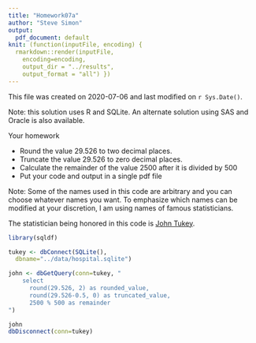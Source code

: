 ```yaml
---
title: "Homework07a"
author: "Steve Simon"
output:
  pdf_document: default
knit: (function(inputFile, encoding) {
  rmarkdown::render(inputFile, 
    encoding=encoding,
    output_dir = "../results", 
    output_format = "all") })  
---
```


This file was created on 2020-07-06 and last modified on `r Sys.Date()`.

Note: this solution uses R and SQLite. An alternate solution using SAS and Oracle is also available.

Your homework

+ Round the value 29.526 to two decimal places.
+ Truncate the value 29.526 to zero decimal places.
+ Calculate the remainder of the value 2500 after it is divided by 500
+ Put your code and output in a single pdf file

Note: Some of the names used in this code are arbitrary and you can choose whatever names you want. To emphasize which names can be modified at your discretion, I am using names of famous statisticians.

The statistician being honored in this code is [John Tukey](https://en.wikipedia.org/wiki/John_Tukey).

```r
library(sqldf)

tukey <- dbConnect(SQLite(),
  dbname="../data/hospital.sqlite")

john <- dbGetQuery(conn=tukey, "
    select
      round(29.526, 2) as rounded_value,
      round(29.526-0.5, 0) as truncated_value,
      2500 % 500 as remainder
")

john
dbDisconnect(conn=tukey)
```
